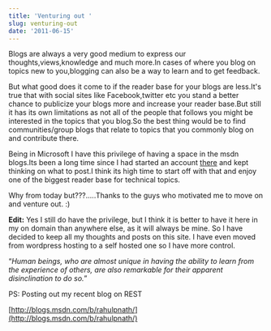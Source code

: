 ```yaml
---
title: 'Venturing out '
slug: venturing-out
date: '2011-06-15'
---
```

Blogs are always a very good medium to express our thoughts,views,knowledge and much more.In cases of where you blog on topics new to you,blogging can also be a way to learn and to get feedback.

But what good does it come to if the reader base for your blogs are less.It's true that with social sites like Facebook,twitter etc you stand a better chance to publicize your blogs more and increase your reader base.But still it has its own limitations as not all of the people that follows you might be interested in the topics that you blog.So the best thing would be to find communities/group blogs that relate to topics that you commonly blog on and contribute there.

Being in Microsoft I have this privilege of having a space in the msdn blogs.Its been a long time since I had started an account [there](http://blogs.msdn.com/b/rahulpnath/) and kept thinking on what to post.I think its high time to start off with that and enjoy one of the biggest reader base for technical topics.

Why from today but???.....Thanks to the guys who motivated me to move on and venture out. :)

**Edit:** Yes I still do have the privilege, but I think it is better to have it here in my on domain than anywhere else, as it will always be mine. So I have decided to keep all my thoughts and posts on this site. I have even moved from wordpress hosting to a self hosted one so I have more control.

“_Human beings, who are almost unique in having the ability to learn from the experience of others, are also remarkable for their apparent disinclination to do so._”

PS: Posting out my recent blog on REST

[http://blogs.msdn.com/b/rahulpnath/](http://blogs.msdn.com/b/rahulpnath/)

